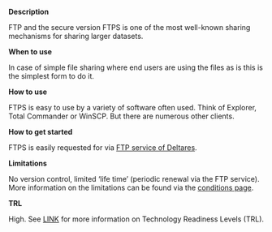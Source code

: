 **Description**

FTP and the secure version FTPS is one of the most well-known sharing mechanisms for sharing larger datasets.

**When to use**

In case of simple file sharing where end users are using the files as is this is the simplest form to do it.

**How to use**

FTPS is easy to use by a variety of software often used. Think of Explorer, Total Commander or WinSCP. But there are numerous other clients.

**How to get started**

FTPS is easily requested for via [FTP service of Deltares](https://ftp.deltares.nl/).

**Limitations**

No version control, limited ‘life time’ (periodic renewal via the FTP service). More information on the limitations can be found via the [conditions page](https://ftp.deltares.nl/conditions.php).

**TRL**

High. See [LINK](/storage-finder/tlr) for more information on Technology Readiness Levels (TRL).